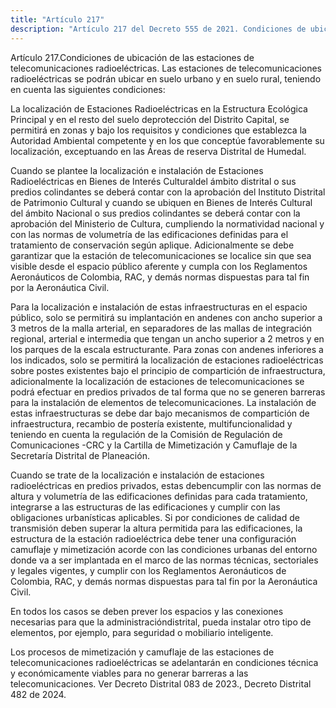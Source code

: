 ```yaml
---
title: "Artículo 217"
description: "Artículo 217 del Decreto 555 de 2021. Condiciones de ubicación de las estaciones de telecomunicaciones radioeléctricas."
---
```


Artículo 217.Condiciones de ubicación de las estaciones de telecomunicaciones radioeléctricas. Las estaciones de telecomunicaciones radioeléctricas se podrán ubicar en suelo urbano y en suelo rural, teniendo en cuenta las siguientes condiciones:
 
La localización de Estaciones Radioeléctricas en la Estructura Ecológica Principal y en el resto del suelo deprotección del Distrito Capital, se permitirá en zonas y bajo los requisitos y condiciones que establezca la Autoridad Ambiental competente y en los que conceptúe favorablemente su localización, exceptuando en las Áreas de reserva Distrital de Humedal.
 
Cuando se plantee la localización e instalación de Estaciones Radioeléctricas en Bienes de Interés Culturaldel ámbito distrital o sus predios colindantes se deberá contar con la aprobación del Instituto Distrital de Patrimonio Cultural y cuando se ubiquen en Bienes de Interés Cultural del ámbito Nacional o sus predios colindantes se deberá contar con la aprobación del Ministerio de Cultura, cumpliendo la normatividad nacional y con las normas de volumetría de las edificaciones definidas para el tratamiento de conservación según aplique. Adicionalmente se debe garantizar que la estación de telecomunicaciones se localice sin que sea visible desde el espacio público aferente y cumpla con los Reglamentos Aeronáuticos de Colombia, RAC, y demás normas dispuestas para tal fin por la Aeronáutica Civil.
 
Para la localización e instalación de estas infraestructuras en el espacio público, solo se permitirá su implantación en andenes con ancho superior a 3 metros de la malla arterial, en separadores de las mallas de integración regional, arterial e intermedia que tengan un ancho superior a 2 metros y en los parques de la escala estructurante. Para zonas con andenes inferiores a los indicados, solo se permitirá la localización de estaciones radioeléctricas sobre postes existentes bajo el principio de compartición de infraestructura, adicionalmente la localización de estaciones de telecomunicaciones se podrá efectuar en predios privados de tal forma que no se generen barreras para la instalación de elementos de telecomunicaciones. La instalación de estas infraestructuras se debe dar bajo mecanismos de compartición de infraestructura, recambio de postería existente, multifuncionalidad y teniendo en cuenta la regulación de la Comisión de Regulación de Comunicaciones -CRC y la Cartilla de Mimetización y Camuflaje de la Secretaría Distrital de Planeación.
 
Cuando se trate de la localización e instalación de estaciones radioeléctricas en predios privados, estas debencumplir con las normas de altura y volumetría de las edificaciones definidas para cada tratamiento, integrarse a las estructuras de las edificaciones y cumplir con las obligaciones urbanísticas aplicables. Si por condiciones de calidad de transmisión deben superar la altura permitida para las edificaciones, la estructura de la estación radioeléctrica debe tener una configuración camuflaje y mimetización acorde con las condiciones urbanas del entorno donde va a ser implantada en el marco de las normas técnicas, sectoriales y legales vigentes, y cumplir con los Reglamentos Aeronáuticos de Colombia, RAC, y demás normas dispuestas para tal fin por la Aeronáutica Civil.
 
En todos los casos se deben prever los espacios y las conexiones necesarias para que la administracióndistrital, pueda instalar otro tipo de elementos, por ejemplo, para seguridad o mobiliario inteligente.
 
Los procesos de mimetización y camuflaje de las estaciones de telecomunicaciones radioeléctricas se adelantarán en condiciones técnica y económicamente viables para no generar barreras a las telecomunicaciones.
Ver Decreto Distrital 083 de 2023., Decreto Distrital 482 de 2024.